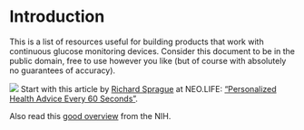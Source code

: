 # Introduction {#intro}

This is a list of resources useful for building products that work with continuous glucose monitoring devices. Consider this document to be in the public domain, free to use however you like (but of course with absolutely no guarantees of accuracy).

![](images/sprague-neolife.png) Start with this article by [Richard Sprague](https://twitter.com/sprague) at NEO.LIFE: ["Personalized Health Advice Every 60 Seconds"](https://neo.life/2019/01/personalized-health-advice-every-60-seconds/).

Also read this [good overview](https://www.niddk.nih.gov/health-information/diabetes/overview/managing-diabetes/continuous-glucose-monitoring) from the NIH.
